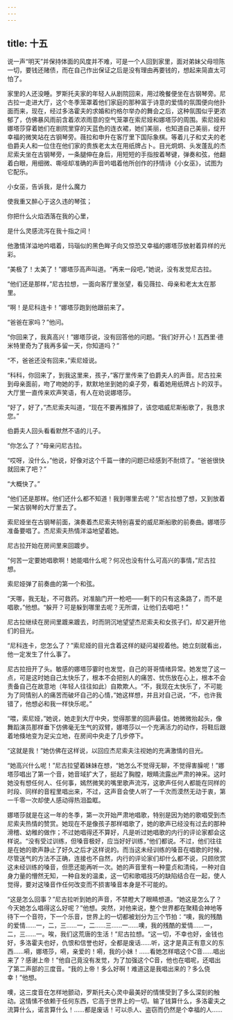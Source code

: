 ```yaml
---
---
---
```

title: 十五
---



说一声“明天”并保持体面的风度并不难，可是一个人回到家里，面对弟妹父母坦陈一切，要钱还赌债，而在自己作出保证之后是没有理由再要钱的，想起来简直太可怕了。

家里的人还没睡。罗斯托夫家的年轻人从剧院回来，用过晚餐便坐在古钢琴旁。尼古拉一走进大厅，这个冬季笼罩着他们家庭的那种富于诗意的爱情的氛围便向他扑面而来，现在，经过多洛霍夫的求婚和约格尔举办的舞会之后，这种氛围似乎更浓郁了，仿佛暴风雨前含着浓浓雨意的空气笼罩在索尼娅和娜塔莎的周围。索尼娅和娜塔莎穿着她们在剧院里穿的天蓝色的连衣裙，她们美丽，也知道自己美丽，绽开幸福的微笑站在古钢琴旁。薇拉和申升在客厅里下国际象棋。等着儿子和丈夫的老伯爵夫人和一位住在他们家的贵族老太太在用纸牌占卜。目光炯炯、头发蓬乱的杰尼索夫坐在古钢琴旁，一条腿伸在身后，用短短的手指按着琴键，弹奏和弦，他翻着白眼，用细微、嘶哑却准确的声音吟唱着他所创作的抒情诗《小女巫》，试图为它配乐。

小女巫，告诉我，是什么魔力

使我重又醉心于这久违的琴弦；

你把什么火焰洒落在我的心里，

是什么灵感流泻在我十指之间！

他激情洋溢地吟唱着，玛瑙似的黑色眸子向又惊恐又幸福的娜塔莎放射着异样的光彩。

“美极了！太美了！”娜塔莎高声叫道。“再来一段吧，”她说，没有发觉尼古拉。

“他们还是那样，”尼古拉想，一面向客厅里张望，看见薇拉、母亲和老太太在那里。

“啊！是尼科连卡！”娜塔莎跑到他跟前来了。

“爸爸在家吗？”他问。

“你回来了，我真高兴！”娜塔莎说，没有回答他的问题。“我们好开心！瓦西里·德米特里奇为了我再多留一天，你知道吗？”

“不，爸爸还没有回来，”索尼娅说。

“科科，你回来了，到我这里来，孩子，”客厅里传来了伯爵夫人的声音。尼古拉来到母亲面前，吻了吻她的手，默默地坐到她的桌子旁，看着她用纸牌占卜的双手。大厅里一直传来欢声笑语，有人在劝说娜塔莎。

“好了，好了，”杰尼索夫叫道，“现在不要再推辞了，该您唱威尼斯船歌了，我恳求您。”

伯爵夫人回头看看默然不语的儿子。

“你怎么了？”母亲问尼古拉。

“哎呀，没什么，”他说，好像对这个千篇一律的问题已经感到不耐烦了。“爸爸很快就回来了吧？”

“大概快了。”

“他们还是那样。他们还什么都不知道！我到哪里去呢？”尼古拉想了想，又到放着一架古钢琴的大厅里去了。

索尼娅坐在古钢琴前面，演奏着杰尼索夫特别喜爱的威尼斯船歌的前奏曲。娜塔莎准备要唱了。杰尼索夫热情洋溢地望着她。

尼古拉开始在房间里来回踱步。

“何苦一定要她唱歌啊！她能唱什么呢？何况也没有什么可高兴的事情，”尼古拉想。

索尼娅弹了前奏曲的第一个和弦。

“天哪，我无耻，不可救药。对准脑门开一枪吧——剩下的只有这条路了，而不是唱歌，”他想。“躲开？可是躲到哪里去呢？无所谓，让他们去唱吧！”

尼古拉继续在房间里踱来踱去，时而阴沉地望望杰尼索夫和女孩子们，却又避开他们的目光。

“尼科连卡，您怎么了？”索尼娅的目光含着这样的疑问凝视着他。她立刻就看出，他一定发生了什么事了。

尼古拉扭开了头。敏感的娜塔莎霎时也发觉，自己的哥哥情绪异常。她发觉了这一点，可是这时她自己太快乐了，根本不会把别人的痛苦、忧伤放在心上，根本不会责备自己在故意地（年轻人往往如此）自欺欺人。“不，我现在太快乐了，不可能为了同情别人的痛苦而破坏自己的心情，”她这样想，并且对自己说，“不，也许我错了，他想必和我一样快乐呢。”

“喂，索尼娅，”她说，她走到大厅中央，觉得那里的回声最佳。她微微抬起头，像舞蹈演员那样垂下仿佛毫无生气的双臂，娜塔莎以一个充满活力的动作，将鞋后跟着地倏地变为足尖立地，在房间中央走了几步停下。

“这就是我！”她仿佛在这样说，以回应杰尼索夫注视她的充满激情的目光。

“她高兴什么呢！”尼古拉望着妹妹在想，“她怎么不觉得无聊，不觉得害臊呢！”娜塔莎唱出了第一个音，她音域扩大了，挺起了胸膛，眼睛流露出严肃的神采。这时她没有想任何人、任何事，嫣然微笑的嘴里歌声流泻，这歌声任何人都能在同样的时段、同样的音程里唱出来，不过，这声音会使人听了一千次而漠然无动于衷，第一千零一次却使人感动得热泪盈眶。

娜塔莎就是在这一年的冬季，第一次开始严肃地唱歌，特别是因为她的歌唱受到杰尼索夫热情的赞赏。她现在不是像孩子那样唱歌了，她的歌声已经没有过去的那种滑稽、幼稚的做作；不过她唱得还不算好，凡是听过她唱歌的内行的评论家都会这样说。“没有受过训练，但嗓音极好，应当好好训练，”他们都说。不过，他们往往是在她的歌声静止了好久之后才这样说的。而当这未经训练的嗓音在唱歌的时候，尽管送气的方法不正确，连接也不自然，内行的评论家们却什么都不说，只顾欣赏这未经训练的嗓音，但愿还能再听一次。她的声音里有一种童贞和清纯，一种对自身力量的懵然无知，一种自发的温柔，这一切和歌唱技巧的缺陷结合在一起，使人觉得，要对这嗓音作任何改变而不损害嗓音本身是不可能的。

“这是怎么回事？”尼古拉听到她的声音，不禁瞪大了眼睛想道。“她这是怎么了？今天她怎么唱得这么好呢？”他想。突然，对他来说，整个世界都在聚精会神地等待下一个音符，下一个乐音，世界上的一切都被划分为三个节拍：“噢，我的残酷的爱情……一，二，三……一，二……三……一……噢，我的残酷的爱情……一，二，三……一。唉，我们这荒唐的生活！”尼古拉想。“这一切，不幸也好，金钱也好，多洛霍夫也好，仇恨和信誉也好，全都是废话……听，这才是真正有意义的东西……嗬，娜塔莎，嗬，亲爱的！嗬，我的小妹！……看她怎样唱这个C音……唱出来了？感谢上帝！”他自己竟没有发觉，为了加强这个C音，他也在唱呢，还唱出了第二声部的三度音。“我的上帝！多么好啊！难道这是我唱出来的？多么侥幸！”他想。

噢，这三度音在怎样地颤动，罗斯托夫心灵中最美好的情愫受到了多么深刻的触动。这情愫不依赖于任何东西，它高于世界上的一切。输了钱算什么，多洛霍夫之流算什么，诺言算什么！……都是废话！可以杀人、盗窃而仍然是个幸福的人……